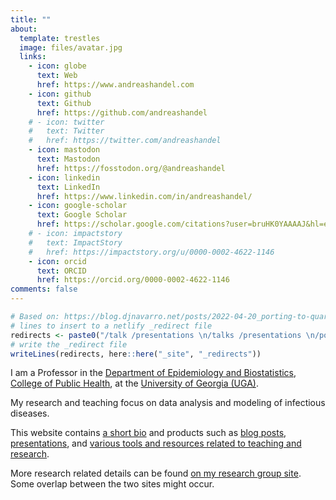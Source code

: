 ```yaml
---
title: ""
about:
  template: trestles
  image: files/avatar.jpg
  links:
    - icon: globe
      text: Web
      href: https://www.andreashandel.com
    - icon: github
      text: Github
      href: https://github.com/andreashandel
    # - icon: twitter
    #   text: Twitter
    #   href: https://twitter.com/andreashandel
    - icon: mastodon
      text: Mastodon
      href: https://fosstodon.org/@andreashandel
    - icon: linkedin
      text: LinkedIn
      href: https://www.linkedin.com/in/andreashandel/
    - icon: google-scholar
      text: Google Scholar
      href: https://scholar.google.com/citations?user=bruHK0YAAAAJ&hl=en
    # - icon: impactstory
    #   text: ImpactStory
    #   href: https://impactstory.org/u/0000-0002-4622-1146
    - icon: orcid
      text: ORCID
      href: https://orcid.org/0000-0002-4622-1146
comments: false
---
```


```r
# Based on: https://blog.djnavarro.net/posts/2022-04-20_porting-to-quarto/#netlify-redirects
# lines to insert to a netlify _redirect file
redirects <- paste0("/talk /presentations \n/talks /presentations \n/post /posts")
# write the _redirect file
writeLines(redirects, here::here("_site", "_redirects"))
```

I am a Professor in the [Department of Epidemiology and Biostatistics](https://publichealth.uga.edu/departments/epidemiology-biostatistics/), [College of Public Health](https://www.publichealth.uga.edu/), at the [University of Georgia (UGA)](https://www.uga.edu/).

My research and teaching focus on data analysis and modeling of infectious diseases.

This website contains [a short bio](about.qmd) and products such as [blog posts](/posts/), [presentations](/presentations/), and [various tools and resources related to teaching and research](/projects/).

More research related details can be found [on my research group site](https://handelgroup.uga.edu/). Some overlap between the two sites might occur.

<!-- I send out a monthly (or less frequent) newsletter with updates and musings on my various projects. If interested, [you can subscribe here.](subscribe.html) -->
